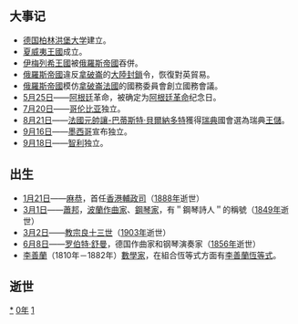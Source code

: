 {{Unreferenced|time=2020-04-27T16:24:44+00:00}}
{{yearTOC|1810|清'''[[嘉庆|嘉庆]]十五年'''；越南'''[[嘉隆|嘉隆]]九年'''；日本'''[[文化_(年號)|文化]]七年'''}}
{{C20YearInTopic|1810年}}
{{Year in other calendars|year=1810}}
== 大事记 ==
*[[德国|德国]][[柏林|柏林]][[柏林洪堡大學|洪堡大学]]建立。
*[[夏威夷王國|夏威夷王國]]成立。
*[[伊梅列希王國|伊梅列希王國]]被[[俄羅斯帝國|俄羅斯帝國]]吞併。
*[[俄羅斯帝國|俄羅斯帝國]]違反[[拿破崙|拿破崙]]的[[大陸封鎖|大陸封鎖]]令，恢復對英貿易。
*[[俄羅斯帝國|俄羅斯帝國]]模仿[[拿破崙|拿破崙]][[法國|法國]]的國務委員會創立國務會議。
*[[5月25日|5月25日]]——[[阿根廷|阿根廷]]革命，被确定为[[阿根廷獨立戰爭|阿根廷革命]]纪念日。
*[[7月20日|7月20日]]——[[哥伦比亚共和国|哥伦比亚]]独立。
*[[8月21日|8月21日]]——[[法國元帥|法國元帥]][[讓-巴蒂斯特·貝爾納多特|讓-巴蒂斯特·貝爾納多特]]獲得[[瑞典|瑞典]]國會選為瑞典[[王儲|王儲]]。
*[[9月16日|9月16日]]——[[墨西哥|墨西哥]]宣布独立。
*[[9月18日|9月18日]]——[[智利|智利]]独立。

== 出生 ==
*[[1月21日|1月21日]]——[[麻恭|麻恭]]，首任[[香港輔政司|香港輔政司]]（[[1888年|1888年]]逝世）
*[[3月1日|3月1日]]——[[弗雷德里克·肖邦|蕭邦]]，[[波蘭|波蘭]][[作曲家|作曲家]]、[[鋼琴家|鋼琴家]]，有＂鋼琴詩人＂的稱號（[[1849年|1849年]]逝世）
*[[3月2日|3月2日]]——[[教宗良十三世|教宗良十三世]]（[[1903年|1903年]]逝世）
*[[6月8日|6月8日]]——[[罗伯特·舒曼|罗伯特·舒曼]]，德国作曲家和钢琴演奏家（[[1856年|1856年]]逝世）
*[[李善兰|李善蘭]]（1810年－1882年）[[数学家|數學家]]，在組合恆等式方面有[[李善蘭恆等式|李善蘭恆等式]]。

== 逝世 ==
{{Wikisource year mention}}
{{MonthTOC|1810年|逝世人物列表}}

[[Category:1810年|*]]
[[Category:1810年代|0年]]
[[Category:19世纪各年|1]]